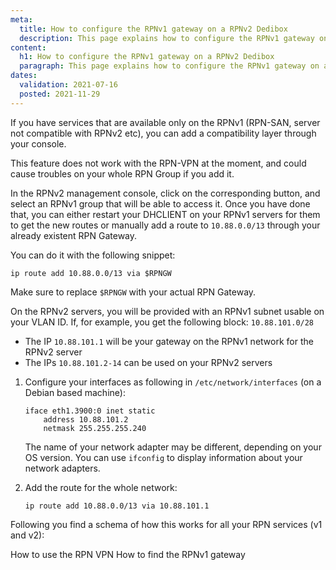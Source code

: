 ```yaml
---
meta:
  title: How to configure the RPNv1 gateway on a RPNv2 Dedibox
  description: This page explains how to configure the RPNv1 gateway on a Dedibox
content:
  h1: How to configure the RPNv1 gateway on a RPNv2 Dedibox
  paragraph: This page explains how to configure the RPNv1 gateway on a Dedibox
dates:
  validation: 2021-07-16
  posted: 2021-11-29
---
```



If you have services that are available only on the RPNv1 (RPN-SAN, server not compatible with RPNv2 etc), you can add a compatibility layer through your console.

<Message type="important">

This feature does not work with the RPN-VPN at the moment, and could cause troubles on your whole RPN Group if you add it.

</Message>

In the RPNv2 management console, click on the corresponding button, and select an RPNv1 group that will be able to access it.
Once you have done that, you can either restart your DHCLIENT on your RPNv1 servers for them to get the new routes or manually add a route to `10.88.0.0/13` through your already existent RPN Gateway.

You can do it with the following snippet:

```
ip route add 10.88.0.0/13 via $RPNGW
```

<Message type="note">

Make sure to replace `$RPNGW` with your actual RPN Gateway.

</Message>

On the RPNv2 servers, you will be provided with an RPNv1 subnet usable on your VLAN ID. If, for example, you get the following block: `10.88.101.0/28`

* The IP `10.88.101.1` will be your gateway on the RPNv1 network for the RPNv2 server
* The IPs `10.88.101.2-14` can be used on your RPNv2 servers

1. Configure your interfaces as following in `/etc/network/interfaces` (on a Debian based machine):

    ```
    iface eth1.3900:0 inet static
        address 10.88.101.2
        netmask 255.255.255.240
    ```

    <Message type="note">

    The name of your network adapter may be different, depending on your OS version. You can use `ifconfig` to display information about your network adapters. 

    </Message>

2. Add the route for the whole network:

    ```
    ip route add 10.88.0.0/13 via 10.88.101.1
    ```

Following you find a schema of how this works for all your RPN services (v1 and v2):

<Lightbox src="scaleway_rpnv1_gateway.png" alt="" />


<Navigation title="See Also">
  <PreviousButton to="/dedibox-network/rpn/how-to/use-rpn-vpn/">How to use the RPN VPN</PreviousButton>
  <NextButton to="/dedibox-network/rpn/how-to/find-rpn-gateway/">How to find the RPNv1 gateway</NextButton>
</Navigation>